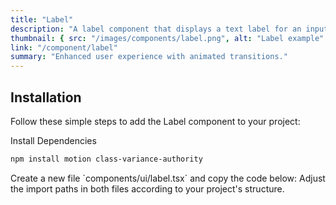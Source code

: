 ```yaml
---
title: "Label"
description: "A label component that displays a text label for an input field."
thumbnail: { src: "/images/components/label.png", alt: "Label example" }
link: "/component/label"
summary: "Enhanced user experience with animated transitions."
---
```


<ComponentPreview name="label-demo" />

## Installation

Follow these simple steps to add the Label component to your project:

<Steps>

<Step>
Install Dependencies
</Step>

```bash 
npm install motion class-variance-authority 
```

<Step>
    Create a new file `components/ui/label.tsx` and copy the code below:
</Step>

<CollapsibleSource name="label" />

<Step>
    Adjust the import paths in both files according to your project's structure.
</Step>

</Steps>
